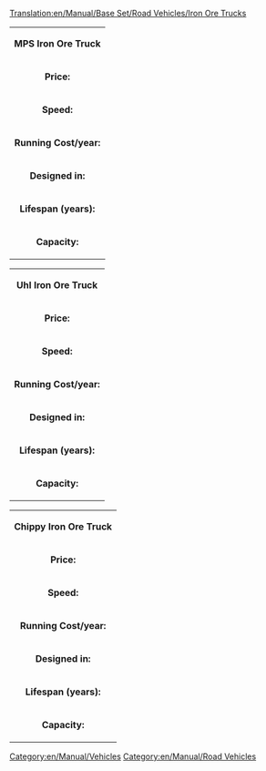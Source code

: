 [[Translation:en/Manual/Base Set/Road Vehicles/Iron Ore Trucks]]
[[Category:en/Manual/Vehicles]][[Category:en/Manual/Road Vehicles]]
{|
| colspan=2 align=center| '''MPS Iron Ore Truck'''
|-
| '''Price:'''|| £4,961 ($9,922) 
|-
| '''Speed:''' || 30 mph (48 km/h)
|-
| '''Running Cost/year:'''||£421 ($842)
|-
| '''Designed in:'''||1936
|-
| '''Lifespan (years):'''||15
|-
| '''Capacity:'''||22 tonnes of iron ore
|}

{|
| colspan=2 align=center| '''Uhl Iron Ore Truck'''
|-
| '''Price:'''|| £5,740 ($11,480) 
|-
| '''Speed:''' || 55 mph (88 km/h)
|-
| '''Running Cost/year:'''||£787 ($1,574)
|-
| '''Designed in:'''||1977
|-
| '''Lifespan (years):'''||15
|-
| '''Capacity:'''||25 tonnes of iron ore
|}

{|
| colspan=2 align=center| '''Chippy Iron Ore Truck'''
|-
| '''Price:'''|| £6,150 ($12,300) 
|-
| '''Speed:''' || 70 mph (112 km/h)
|-
| '''Running Cost/year:'''||£1,125 ($2,250)
|-
| '''Designed in:'''||2011
|-
| '''Lifespan (years):'''||15
|-
| '''Capacity:'''||27 tonnes of iron ore
|}